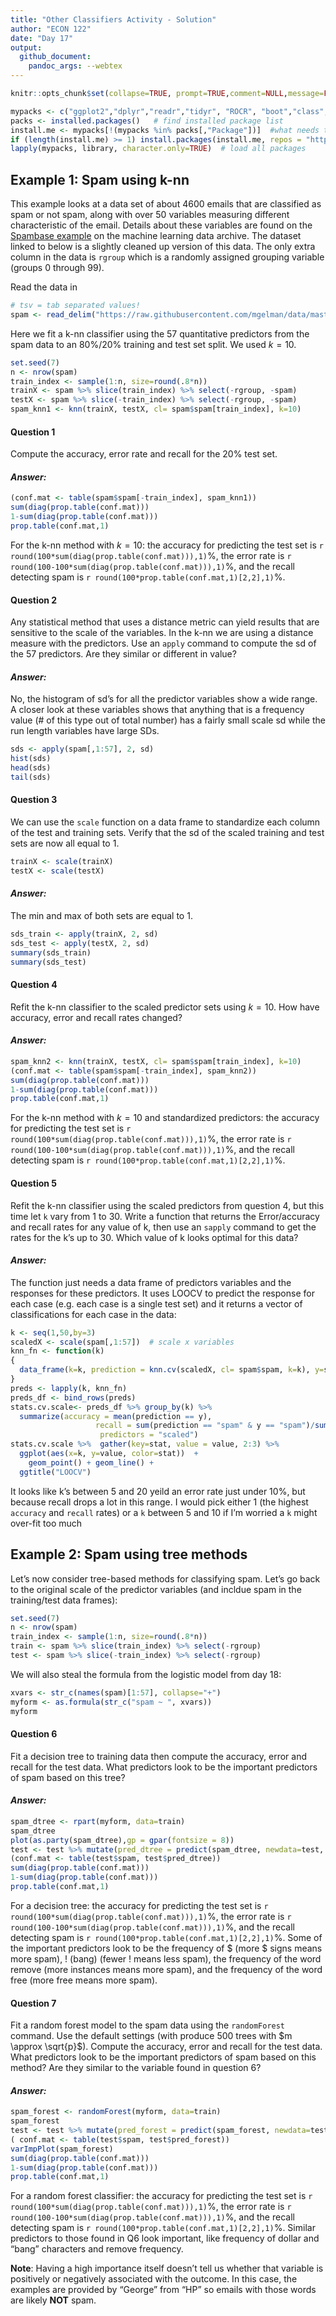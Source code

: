 ```yaml
---
title: "Other Classifiers Activity - Solution" 
author: "ECON 122"
date: "Day 17"
output: 
  github_document:
    pandoc_args: --webtex
---
```


```r
knitr::opts_chunk$set(collapse=TRUE, prompt=TRUE,comment=NULL,message=FALSE, include=TRUE, fig.width = 9, fig.height = 4)
```

```r
mypacks <- c("ggplot2","dplyr","readr","tidyr", "ROCR", "boot","class","randomForest","e1071", "stringr","partykit","rpart")  # what packages are needed?
packs <- installed.packages()   # find installed package list
install.me <- mypacks[!(mypacks %in% packs[,"Package"])]  #what needs to be installed?
if (length(install.me) >= 1) install.packages(install.me, repos = "http://cran.us.r-project.org")   # install (if needed)
lapply(mypacks, library, character.only=TRUE)  # load all packages
```

## Example 1: Spam using k-nn

This example looks at a data set of about 4600 emails that are classified as spam or not spam, along with over 50 variables measuring different characteristic of the email. Details about these variables are found on the  [Spambase example ](http://archive.ics.uci.edu/ml/datasets/Spambase) on the machine learning data archive. The dataset linked to below is a slightly cleaned up version of this data. The only extra column in the data is `rgroup` which is a randomly assigned grouping variable (groups 0 through 99).

Read the data in
```r
# tsv = tab separated values!
spam <- read_delim("https://raw.githubusercontent.com/mgelman/data/master/spamD.txt", delim="\t", col_types = cols(spam = col_factor(levels=c("non-spam","spam")), .default = col_double()))
```

Here we fit a k-nn classifier using the 57 quantitative predictors from the spam data to an 80%/20% training and test set split. We used $k=10$.
```r
set.seed(7)
n <- nrow(spam)
train_index <- sample(1:n, size=round(.8*n))
trainX <- spam %>% slice(train_index) %>% select(-rgroup, -spam)
testX <- spam %>% slice(-train_index) %>% select(-rgroup, -spam)
spam_knn1 <- knn(trainX, testX, cl= spam$spam[train_index], k=10)
```

#### Question 1
Compute the accuracy, error rate and recall for the 20% test set. 

#### *Answer:*

```r
(conf.mat <- table(spam$spam[-train_index], spam_knn1))
sum(diag(prop.table(conf.mat))) 
1-sum(diag(prop.table(conf.mat))) 
prop.table(conf.mat,1) 
```

For the k-nn method with $k=10$: the accuracy for predicting the test set is `r round(100*sum(diag(prop.table(conf.mat))),1)`%, the error rate is  `r round(100-100*sum(diag(prop.table(conf.mat))),1)`%, and the recall detecting spam is `r round(100*prop.table(conf.mat,1)[2,2],1)`%.

#### Question 2
Any statistical method that uses a distance metric can yield results that are sensitive to the scale of the variables. In the k-nn we are using a distance measure with the predictors. Use an `apply` command to compute the sd of the 57 predictors. Are they similar or different in value?

#### *Answer:*
No, the histogram of sd's for all the predictor variables show a wide range. A closer look at these variables shows that anything that is a frequency value (# of this type out of total number) has a fairly small scale sd while the run length variables have large SDs. 

```r
sds <- apply(spam[,1:57], 2, sd)
hist(sds)
head(sds)
tail(sds)
```

#### Question 3
We can use the `scale` function on a data frame to standardize each column of the test and training sets. Verify that the sd of the scaled training and test sets are now all equal to 1. 
```r
trainX <- scale(trainX)
testX <- scale(testX)
```

#### *Answer:*
The min and max of both sets are equal to 1.  

```r
sds_train <- apply(trainX, 2, sd)
sds_test <- apply(testX, 2, sd)
summary(sds_train)
summary(sds_test)
```


#### Question 4
Refit the k-nn classifier to the scaled predictor sets using $k=10$. How have accuracy, error and recall rates changed? 


#### *Answer:*

```r
spam_knn2 <- knn(trainX, testX, cl= spam$spam[train_index], k=10)
(conf.mat <- table(spam$spam[-train_index], spam_knn2))
sum(diag(prop.table(conf.mat))) 
1-sum(diag(prop.table(conf.mat))) 
prop.table(conf.mat,1) 
```

For the k-nn method with $k=10$ and standardized predictors: the accuracy for predicting the test set is `r round(100*sum(diag(prop.table(conf.mat))),1)`%, the error rate is  `r round(100-100*sum(diag(prop.table(conf.mat))),1)`%, and the recall detecting spam is `r round(100*prop.table(conf.mat,1)[2,2],1)`%.

#### Question 5
Refit the k-nn classifier using the scaled predictors from question 4, but this time let `k` vary from 1 to 30. Write a function that returns the Error/accuracy and recall rates for any value of k, then use an `sapply` command to get the rates for the k’s up to 30. Which value of k looks optimal for this data?

#### *Answer:*
The function just needs a data frame of predictors variables and the responses for these predictors. It uses LOOCV to predict the response for each case (e.g. each case is a single test set) and it returns a vector of classifications for each case in the data:
```r
k <- seq(1,50,by=3)
scaledX <- scale(spam[,1:57])  # scale x variables
knn_fn <- function(k)
{
  data_frame(k=k, prediction = knn.cv(scaledX, cl= spam$spam, k=k), y=spam$spam)
}
preds <- lapply(k, knn_fn)
preds_df <- bind_rows(preds)
stats.cv.scale<- preds_df %>% group_by(k) %>% 
  summarize(accuracy = mean(prediction == y), 
                   recall = sum(prediction == "spam" & y == "spam")/sum(y == "spam"),
                    predictors = "scaled") 
stats.cv.scale %>%  gather(key=stat, value = value, 2:3) %>%
  ggplot(aes(x=k, y=value, color=stat))  + 
    geom_point() + geom_line() + 
  ggtitle("LOOCV")
```

It looks like k's between 5 and 20 yeild an error rate just under 10%, but because recall drops a lot in this range. I would pick either 1 (the highest `accuracy` and `recall` rates) or a `k` between 5 and 10 if I'm worried a `k` might over-fit too much 


## Example 2: Spam using tree methods
Let's now consider tree-based methods for classifying spam. Let's go back to the original scale of the predictor variables (and incldue spam in the training/test data frames):
```r
set.seed(7)
n <- nrow(spam)
train_index <- sample(1:n, size=round(.8*n))
train <- spam %>% slice(train_index) %>% select(-rgroup)
test <- spam %>% slice(-train_index) %>% select(-rgroup)
```
We will also steal the formula from the logistic model from day 18:
```r
xvars <- str_c(names(spam)[1:57], collapse="+")
myform <- as.formula(str_c("spam ~ ", xvars))
myform
```

#### Question 6
Fit a decision tree to training data then compute the accuracy, error and recall for the test data. What predictors look to be the important predictors of spam based on this tree?

#### *Answer:*

```r
spam_dtree <- rpart(myform, data=train)
spam_dtree
plot(as.party(spam_dtree),gp = gpar(fontsize = 8))
test <- test %>% mutate(pred_dtree = predict(spam_dtree, newdata=test, type="class"))
(conf.mat <- table(test$spam, test$pred_dtree))
sum(diag(prop.table(conf.mat))) 
1-sum(diag(prop.table(conf.mat))) 
prop.table(conf.mat,1) 
```

For a decision tree: the accuracy for predicting the test set is `r round(100*sum(diag(prop.table(conf.mat))),1)`%, the error rate is  `r round(100-100*sum(diag(prop.table(conf.mat))),1)`%, and the recall detecting spam is `r round(100*prop.table(conf.mat,1)[2,2],1)`%. Some of the important predictors look to be the frequency of $ (more $ signs means more spam), ! (bang) (fewer ! means less spam), the frequency of the word remove (more instances means more spam), and the frequency of the word free (more free means more spam). 

#### Question 7
Fit a random forest model to the spam data using the `randomForest` command. Use the default settings (with produce 500 trees with $m \approx \sqrt{p}$). Compute the accuracy, error and recall for the test data. What predictors look to be the important predictors of spam based on this method? Are they similar to the variable found in question 6?

#### *Answer:*

```r
spam_forest <- randomForest(myform, data=train)
spam_forest
test <- test %>% mutate(pred_forest = predict(spam_forest, newdata=test, type="class"))
( conf.mat <- table(test$spam, test$pred_forest))
varImpPlot(spam_forest)
sum(diag(prop.table(conf.mat))) 
1-sum(diag(prop.table(conf.mat))) 
prop.table(conf.mat,1) 
```

For a random forest classifier: the accuracy for predicting the test set is `r round(100*sum(diag(prop.table(conf.mat))),1)`%, the error rate is  `r round(100-100*sum(diag(prop.table(conf.mat))),1)`%, and the recall detecting spam is `r round(100*prop.table(conf.mat,1)[2,2],1)`%. Similar predictors to those found in Q6 look important, like frequency of dollar and "bang" characters and remove frequency.

**Note**: Having a high importance itself doesn't tell us whether that variable is positively or negatively associated with the outcome. In this case, the examples are provided by "George" from "HP" so emails with those words are likely **NOT** spam. 

